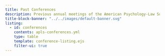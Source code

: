 ```yaml
---
title: Past Conferences
description: Previous annual meetings of the American Psychology-Law Society.
title-block-banner: "../../images/default-banner.svg"
listing:
  - id: conferences
    contents: apls-conferences.yml
    type: table
    template: conference-listing.ejs
    filter-ui: true
---
```


::: {#conferences}
:::

